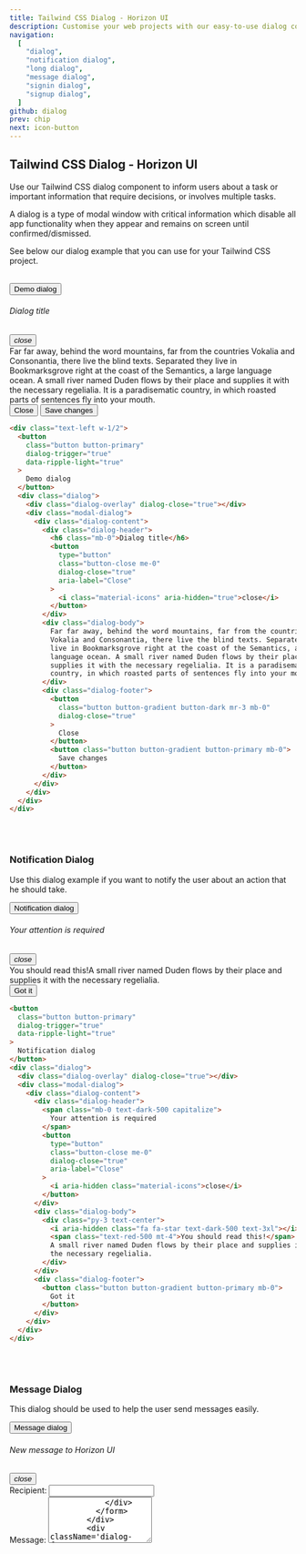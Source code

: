 ```yaml
---
title: Tailwind CSS Dialog - Horizon UI
description: Customise your web projects with our easy-to-use dialog component for Tailwind CSS using Material Design guidelines.
navigation:
  [
    "dialog",
    "notification dialog",
    "long dialog",
    "message dialog",
    "signin dialog",
    "signup dialog",
  ]
github: dialog
prev: chip
next: icon-button
---
```


## Tailwind CSS Dialog - Horizon UI

Use our Tailwind CSS dialog component to inform users about a task or important information that require decisions, or involves multiple tasks.

A dialog is a type of modal window with critical information which disable all app functionality when they appear and remains on screen until confirmed/dismissed.

See below our dialog example that you can use for your Tailwind CSS project.

<br />
<ComponentDemo id='dialog'>
  <button
    className='button button-primary mx-auto flex'
    dialog-trigger='true'
    data-ripple-light='true'>
    <span>Demo dialog</span>
  </button>
  <div className='dialog'>
    <div className='dialog-overlay' dialog-close='true'></div>
    <div className='modal-dialog'>
      <div className='dialog-content'>
        <div className='dialog-header'>
          <h6 className='mb-0'>Dialog title</h6>
          <button
            type='button'
            className='button-close me-0'
            dialog-close='true'
            aria-label='Close'>
            <i className='material-icons' aria-hidden='true'>
              close
            </i>
          </button>
        </div>
        <div className='dialog-body'>
          Far far away, behind the word mountains, far from the countries
          Vokalia and Consonantia, there live the blind texts. Separated they
          live in Bookmarksgrove right at the coast of the Semantics, a large
          language ocean. A small river named Duden flows by their place and
          supplies it with the necessary regelialia. It is a paradisematic
          country, in which roasted parts of sentences fly into your mouth.
        </div>
        <div className='dialog-footer'>
          <button
            className='button button-gradient button-dark mr-3 mb-0'
            dialog-close='true'>
            <span>Close</span>
          </button>
          <button className='button button-gradient button-primary mb-0'>
            <span>Save changes</span>
          </button>
        </div>
      </div>
    </div>
  </div>
</ComponentDemo>

```html showLineNumbers
<div class="text-left w-1/2">
  <button
    class="button button-primary"
    dialog-trigger="true"
    data-ripple-light="true"
  >
    Demo dialog
  </button>
  <div class="dialog">
    <div class="dialog-overlay" dialog-close="true"></div>
    <div class="modal-dialog">
      <div class="dialog-content">
        <div class="dialog-header">
          <h6 class="mb-0">Dialog title</h6>
          <button
            type="button"
            class="button-close me-0"
            dialog-close="true"
            aria-label="Close"
          >
            <i class="material-icons" aria-hidden="true">close</i>
          </button>
        </div>
        <div class="dialog-body">
          Far far away, behind the word mountains, far from the countries
          Vokalia and Consonantia, there live the blind texts. Separated they
          live in Bookmarksgrove right at the coast of the Semantics, a large
          language ocean. A small river named Duden flows by their place and
          supplies it with the necessary regelialia. It is a paradisematic
          country, in which roasted parts of sentences fly into your mouth.
        </div>
        <div class="dialog-footer">
          <button
            class="button button-gradient button-dark mr-3 mb-0"
            dialog-close="true"
          >
            Close
          </button>
          <button class="button button-gradient button-primary mb-0">
            Save changes
          </button>
        </div>
      </div>
    </div>
  </div>
</div>
```

<br />
<br />

### Notification Dialog

Use this dialog example if you want to notify the user about an action that he should take.

<ComponentDemo id='notification dialog'>
  <button
    className='button button-primary'
    dialog-trigger='true'
    data-ripple-light='true'>
    <span>Notification dialog</span>
  </button>
  <div className='dialog'>
    <div className='dialog-overlay' dialog-close='true'></div>
    <div className='modal-dialog'>
      <div className='dialog-content'>
        <div className='dialog-header'>
          <h6 className='mb-0 text-dark-500 capitalize'>
            Your attention is required
          </h6>
          <button
            type='button'
            className='button-close me-0'
            dialog-close='true'
            aria-label='Close'>
            <i aria-hidden className='material-icons'>
              close
            </i>
          </button>
        </div>
        <div className='dialog-body'>
          <div className='py-3 text-center'>
            <i aria-hidden className='fa fa-star text-dark-500 text-3xl'></i>
            <span className='text-red-500 mt-4'>You should read this!</span>A
            small river named Duden flows by their place and supplies it with
            the necessary regelialia.
          </div>
        </div>
        <div className='dialog-footer'>
          <button className='button button-gradient button-primary mb-0'>
            <span>Got it</span>
          </button>
        </div>
      </div>
    </div>
  </div>
</ComponentDemo>

```html showLineNumbers
<button
  class="button button-primary"
  dialog-trigger="true"
  data-ripple-light="true"
>
  Notification dialog
</button>
<div class="dialog">
  <div class="dialog-overlay" dialog-close="true"></div>
  <div class="modal-dialog">
    <div class="dialog-content">
      <div class="dialog-header">
        <span class="mb-0 text-dark-500 capitalize">
          Your attention is required
        </span>
        <button
          type="button"
          class="button-close me-0"
          dialog-close="true"
          aria-label="Close"
        >
          <i aria-hidden class="material-icons">close</i>
        </button>
      </div>
      <div class="dialog-body">
        <div class="py-3 text-center">
          <i aria-hidden class="fa fa-star text-dark-500 text-3xl"></i>
          <span class="text-red-500 mt-4">You should read this!</span>
          A small river named Duden flows by their place and supplies it with
          the necessary regelialia.
        </div>
      </div>
      <div class="dialog-footer">
        <button class="button button-gradient button-primary mb-0">
          Got it
        </button>
      </div>
    </div>
  </div>
</div>
```

<br />
<br />

### Message Dialog

This dialog should be used to help the user send messages easily.

<ComponentDemo id='message dialog'>
  <button
    className='button button-primary'
    dialog-trigger='true'
    data-ripple-light='true'>
    <span>Message dialog</span>
  </button>
  <div className='dialog'>
    <div className='dialog-overlay' dialog-close='true'></div>
    <div className='modal-dialog'>
      <div className='dialog-content'>
        <div className='dialog-header'>
          <h6 className='mb-0 text-dark-500'>New message to Horizon UI</h6>
          <button
            type='button'
            className='button-close me-0'
            dialog-close='true'
            aria-label='Close'>
            <i aria-hidden className='material-icons'>
              close
            </i>
          </button>
        </div>
        <div className='dialog-body'>
          <form action='role'>
            <div className='input-group input-group-static my-3'>
              <label>Recipient:</label>
              <input type='email' className='form-control' />
            </div>
            <div className='input-group input-group-static my-3'>
              <label>Message:</label>
              <textarea type='email' className='form-control' rows='5' />
            </div>
          </form>
        </div>
        <div className='dialog-footer'>
          <button className='button button-gradient button-primary mb-0'>
            <span>Send</span>
          </button>
        </div>
      </div>
    </div>
  </div>
</ComponentDemo>

```html showLineNumbers
<button
  class="button button-primary"
  dialog-trigger="true"
  data-ripple-light="true"
>
  Message dialog
</button>
<div class="dialog">
  <div class="dialog-overlay" dialog-close="true"></div>
  <div class="modal-dialog">
    <div class="dialog-content">
      <div class="dialog-header">
        <h6 class="mb-0 text-dark-500">New message to Horizon UI</h6>
        <button
          type="button"
          class="button-close me-0"
          dialog-close="true"
          aria-label="Close"
        >
          <i aria-hidden class="material-icons">close</i>
        </button>
      </div>
      <div class="dialog-body">
        <form action="role">
          <div class="input-group input-group-static my-3">
            <label>Recipient:</label>
            <input type="email" class="form-control" />
          </div>
          <div class="input-group input-group-static my-3">
            <label>Message:</label>
            <textarea type="email" class="form-control" rows="5" />
          </div>
        </form>
      </div>
      <div class="dialog-footer">
        <button class="button button-gradient button-primary mb-0">Send</button>
      </div>
    </div>
  </div>
</div>
```

<br />
<br />

### Long Dialog

Use this dialog example to notify the user with longer informational messages.

<ComponentDemo id='long dialog'>
  <button
    className='button button-primary'
    dialog-trigger='true'
    data-ripple-light='true'>
    <span>Long dialog</span>
  </button>
  <div className='dialog'>
    <div className='dialog-overlay' dialog-close='true'></div>
    <div className='modal-dialog'>
      <div className='dialog-content'>
        <div className='dialog-header'>
          <h5 className='mb-0 text-dark-500 capitalize'>Modal title</h5>
          <button
            type='button'
            className='button-close me-0'
            dialog-close='true'
            aria-label='Close'>
            <i aria-hidden className='material-icons'>
              close
            </i>
          </button>
        </div>
        <div className='dialog-body'>
          I always felt like I could do anything. That’s the main thing people
          are controlled by! Thoughts- their perception of themselves! They're
          slowed down by their perception of themselves. If you're taught you
          can’t do anything, you won’t do anything. I was taught I could do
          everything.
          <br />
          <br />
          As we live, our hearts turn colder. Cause pain is what we go through as
          we become older. We get insulted by others, lose trust for those others.
          We get back stabbed by friends. It becomes harder for us to give others
          a hand. We get our heart broken by people we love, even that we give them
          all we have. Then we lose family over time. What else could rust the heart
          more over time? Blackgold.
          <br />
          <br />
          We’re not always in the position that we want to be at. We’re
          constantly growing. We’re constantly making mistakes. We’re constantly
          trying to express ourselves and actualize our dreams. If you have the
          opportunity to play this game of life you need to appreciate every
          moment. A lot of people don’t appreciate the moment until it’s passed.
          <br />
          <br />
          There’s nothing I really wanted to do in life that I wasn’t able to get
          good at. That’s my skill. I’m not really specifically talented at anything
          except for the ability to learn. That’s what I do. That’s what I’m here
          for. Don’t be afraid to be wrong because you can’t learn anything from
          a compliment.
          <br />
          <br />
          It really matters and then like it really doesn’t matter. What matters
          is the people who are sparked by it. And the people who are like
          offended by it, it doesn’t matter. Because it's about motivating the
          doers. Because I’m here to follow my dreams and inspire other people
          to follow their dreams, too.
          <br />
          <br />
          The time is now for it to be okay to be great. People in this world shun
          people for being great. For being a bright color. For standing out. But
          the time is now to be okay to be the greatest you. Would you believe in
          what you believe in, if you were the only one who believed it?
        </div>
        <div className='dialog-footer'>
          <button
            className='button button-gradient button-dark mr-3 mb-0'
            dialog-close='true'>
            <span>Close</span>
          </button>
          <button className='button button-gradient button-primary mb-0'>
            <span>Save changes</span>
          </button>
        </div>
      </div>
    </div>
  </div>
</ComponentDemo>

```html showLineNumbers
<button
  class="button button-primary"
  dialog-trigger="true"
  data-ripple-light="true"
>
  Long dialog
</button>
<div class="dialog">
  <div class="dialog-overlay" dialog-close="true"></div>
  <div class="modal-dialog">
    <div class="dialog-content">
      <div class="dialog-header">
        <h5 class="mb-0 text-dark-500 capitalize">Modal title</h5>
        <button
          type="button"
          class="button-close me-0"
          dialog-close="true"
          aria-label="Close"
        >
          <i aria-hidden class="material-icons">close</i>
        </button>
      </div>
      <div class="dialog-body">
        I always felt like I could do anything. That’s the main thing people are
        controlled by! Thoughts- their perception of themselves! They're slowed
        down by their perception of themselves. If you're taught you can’t do
        anything, you won’t do anything. I was taught I could do everything.
        <br /><br />
        As we live, our hearts turn colder. Cause pain is what we go through as
        we become older. We get insulted by others, lose trust for those others.
        We get back stabbed by friends. It becomes harder for us to give others
        a hand. We get our heart broken by people we love, even that we give
        them all we have. Then we lose family over time. What else could rust
        the heart more over time? Blackgold.
        <br /><br />
        We’re not always in the position that we want to be at. We’re constantly
        growing. We’re constantly making mistakes. We’re constantly trying to
        express ourselves and actualize our dreams. If you have the opportunity
        to play this game of life you need to appreciate every moment. A lot of
        people don’t appreciate the moment until it’s passed.
        <br /><br />
        There’s nothing I really wanted to do in life that I wasn’t able to get
        good at. That’s my skill. I’m not really specifically talented at
        anything except for the ability to learn. That’s what I do. That’s what
        I’m here for. Don’t be afraid to be wrong because you can’t learn
        anything from a compliment.
        <br /><br />
        It really matters and then like it really doesn’t matter. What matters
        is the people who are sparked by it. And the people who are like
        offended by it, it doesn’t matter. Because it's about motivating the
        doers. Because I’m here to follow my dreams and inspire other people to
        follow their dreams, too.
        <br /><br />
        The time is now for it to be okay to be great. People in this world shun
        people for being great. For being a bright color. For standing out. But
        the time is now to be okay to be the greatest you. Would you believe in
        what you believe in, if you were the only one who believed it?
      </div>
      <div class="dialog-footer">
        <button
          class="button button-gradient button-dark mr-3 mb-0"
          dialog-close="true"
        >
          Close
        </button>
        <button class="button button-gradient button-primary mb-0">
          Save changes
        </button>
      </div>
    </div>
  </div>
</div>
```

<br />
<br />

### Sign In Dialog

Use this example to help users Sign in easily

<ComponentDemo id='signin dialog'>
  <button
    className='button button-primary'
    dialog-trigger='true'
    data-ripple-light='true'>
    <span>Sign In dialog</span>
  </button>
  <div className='dialog'>
    <div className='dialog-overlay' dialog-close='true'></div>
    <div className='modal-dialog'>
      <div className='dialog-content mx-12'>
        <div className='card'>
          <div className='card-header mx-4 -mt-6'>
            <div className='bg-primary-500 shadow-lg rounded-lg py-3 pe-1'>
              <h4 className='text-white font-bold text-center mt-2 mb-0'>
                Sign in
              </h4>
              <div className='flex mt-4'>
                <a className='button button-text ml-auto' href='#'>
                  <i
                    aria-hidden
                    className='fab fa-facebook-f text-white text-lg'></i>
                </a>
                <a className='button button-text' href='#'>
                  <i
                    aria-hidden
                    className='fab fa-github text-white text-lg'></i>
                </a>
                <a className='button button-text mr-auto' href='#'>
                  <i
                    aria-hidden
                    className='fab fa-google text-white text-lg'></i>
                </a>
              </div>
            </div>
          </div>
          <div className='card-body'>
            <form action='role'>
              <div className='input-group input-group-outline my-3'>
                <label className='form-label'>Email</label>
                <input type='email' className='form-control' />
              </div>
              <div className='input-group input-group-outline my-3'>
                <label className='form-label'>Password</label>
                <input type='password' className='form-control' />
              </div>
            </form>
            <div className='form-check form-switch flex items-center my-7 ml-1'>
              <input
                className='opacity-0 cursor-pointer absolute z-10 w-8 h-5'
                data-attribute='toggle'
                id='remember'
              />
              <div className='form-check-input'></div>
              <label className='form-check-label mb-0 ml-2 cursor-pointer'>
                Remember me
              </label>
            </div>
            <button className='button button-primary w-full'>
              <span>Sign In</span>
            </button>
            <a href='#'>
              <span className='text-center mt-5 mb-0 text-sm'>
                Don&apos;t have an account?
              </span>
            </a>
          </div>
        </div>
      </div>
    </div>
  </div>
</ComponentDemo>

```html showLineNumbers
<button
  className="button button-primary"
  dialog-trigger="true"
  data-ripple-light="true"
>
  Sign In dialog
</button>
<div className="dialog">
  <div className="dialog-overlay" dialog-close="true"></div>
  <div className="modal-dialog">
    <div className="dialog-content mx-12">
      <div className="card">
        <div className="card-header mx-4 -mt-6">
          <div className="bg-primary-500 shadow-lg rounded-lg py-3 pe-1">
            <h4 className="text-white font-bold text-center mt-2 mb-0">
              Sign in
            </h4>
            <div className="flex mt-4">
              <a className="button button-text ml-auto" href="#">
                <i
                  aria-hidden
                  className="fab fa-facebook-f text-white text-lg"
                ></i>
              </a>
              <a className="button button-text" href="#">
                <i aria-hidden className="fab fa-github text-white text-lg"></i>
              </a>
              <a className="button button-text mr-auto" href="#">
                <i aria-hidden className="fab fa-google text-white text-lg"></i>
              </a>
            </div>
          </div>
        </div>
        <div className="card-body">
          <form action="role">
            <div className="input-group input-group-outline my-3">
              <label className="form-label">Email</label>
              <input type="email" className="form-control" />
            </div>
            <div className="input-group input-group-outline my-3">
              <label className="form-label">Password</label>
              <input type="password" className="form-control" />
            </div>
          </form>
          <div className="form-check form-switch flex items-center my-7 ml-1">
            <input
              className="opacity-0 cursor-pointer absolute z-10 w-8 h-5"
              data-attribute="toggle"
              id="remember"
            />
            <div className="form-check-input"></div>
            <label className="form-check-label mb-0 ml-2 cursor-pointer"
              >Remember me</label
            >
          </div>
          <button className="button button-primary w-full">Sign In</button>
          <a href="#">
            <span className="text-center mt-5 mb-0 text-sm">
              Don&apos;t have an account?
            </span>
          </a>
        </div>
      </div>
    </div>
  </div>
</div>
```

<br />
<br />

### Sign Up Dialog

Use this example to help users Signup in easily

<ComponentDemo id='signup dialog'>
  <button
    className='button button-primary'
    dialog-trigger='true'
    data-ripple-light='true'>
    <span>Sign Up dialog</span>
  </button>
  <div className='dialog'>
    <div className='dialog-overlay' dialog-close='true'></div>
    <div className='modal-dialog'>
      <div className='dialog-content mx-12'>
        <div className='card'>
          <div className='card-header mx-4 -mt-6'>
            <div className='bg-primary-500 shadow-lg rounded-lg py-3 pe-1'>
              <h4 className='text-white font-bold text-center mt-2 mb-0'>
                Sign up
              </h4>
              <div className='flex mt-4'>
                <a className='button button-text ml-auto' href='#'>
                  <i
                    aria-hidden
                    className='fab fa-facebook-f text-white text-lg'></i>
                </a>
                <a className='button button-text' href='#'>
                  <i
                    aria-hidden
                    className='fab fa-github text-white text-lg'></i>
                </a>
                <a className='button button-text mr-auto' href='#'>
                  <i
                    aria-hidden
                    className='fab fa-google text-white text-lg'></i>
                </a>
              </div>
            </div>
          </div>
          <div className='card-body'>
            <form action='role'>
              <div className='input-group input-group-dynamic my-5'>
                <label className='form-label'>Username</label>
                <input type='text' className='form-control' />
              </div>
              <div className='input-group input-group-dynamic my-5'>
                <label className='form-label'>Email</label>
                <input type='email' className='form-control' />
              </div>
              <div className='input-group input-group-dynamic my-5'>
                <label className='form-label'>Password</label>
                <input type='password' className='form-control' />
              </div>
            </form>
            <button className='button button-primary flex mx-auto'>
              <span>Sign Up</span>
            </button>
            <a href='#'>
              <span className='text-center mt-5 mb-0 text-sm'>
                Already have an account?
              </span>
            </a>
          </div>
        </div>
      </div>
    </div>
  </div>
</ComponentDemo>

```html showLineNumbers
<button
  className="button button-primary"
  dialog-trigger="true"
  data-ripple-light="true"
>
  Sign Up dialog
</button>
<div className="dialog">
  <div className="dialog-overlay" dialog-close="true"></div>
  <div className="modal-dialog">
    <div className="dialog-content mx-12">
      <div className="card">
        <div className="card-header mx-4 -mt-6">
          <div className="bg-primary-500 shadow-lg rounded-lg py-3 pe-1">
            <h4 className="text-white font-bold text-center mt-2 mb-0">
              Sign up
            </h4>
            <div className="flex mt-4">
              <a className="button button-text ml-auto" href="#">
                <i
                  aria-hidden
                  className="fab fa-facebook-f text-white text-lg"
                ></i>
              </a>
              <a className="button button-text" href="#">
                <i aria-hidden className="fab fa-github text-white text-lg"></i>
              </a>
              <a className="button button-text mr-auto" href="#">
                <i aria-hidden className="fab fa-google text-white text-lg"></i>
              </a>
            </div>
          </div>
        </div>
        <div className="card-body">
          <form action="role">
            <div className="input-group input-group-dynamic my-5">
              <label className="form-label">Username</label>
              <input type="text" className="form-control" />
            </div>
            <div className="input-group input-group-dynamic my-5">
              <label className="form-label">Email</label>
              <input type="email" className="form-control" />
            </div>
            <div className="input-group input-group-dynamic my-5">
              <label className="form-label">Password</label>
              <input type="password" className="form-control" />
            </div>
          </form>
          <button className="button button-primary flex mx-auto">
            Sign Up
          </button>
          <a href="#">
            <span className="text-center mt-5 mb-0 text-sm">
              Already have an account?
            </span>
          </a>
        </div>
      </div>
    </div>
  </div>
</div>
```

{" "}
